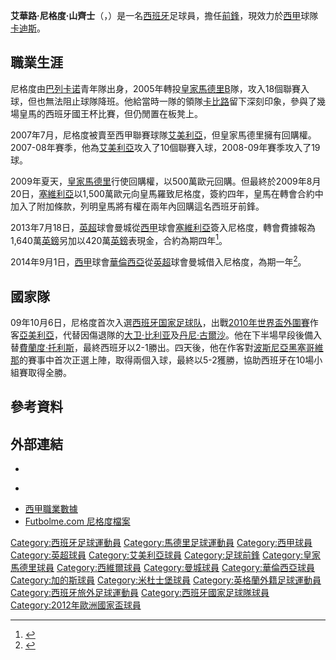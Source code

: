 {{西班牙語姓名|内格雷多（Negredo）|桑切斯（Sánchez）}}
{{noteta
|G1=football|G2=laliga|G3=EPL
|T=zh-hans:阿尔瓦罗·内格雷多;zh-hk:艾華路·尼格度;zh-tw:阿爾巴羅·內格雷多;
|1=zh-hans:内格雷多;zh-hk:尼格度;zh-tw:內格雷多;
|2=zh-hans:阿尔瓦罗;zh-hk:艾華路;zh-tw:阿爾巴羅;
}}
{{Infobox football biography
| name = 艾華路·尼格度<br />''Álvaro Negredo''
| image = Alvaro Negredo MCFC.jpg
| caption             = 
| fullname = Álvaro Negredo Sánchez<ref>{{Cite news|url=http://www.premierleague.com/en-gb/news/news/2013-14/aug/premier-league-squad-numbers-seasons-2013-14.html |title=Barclays Premier League squad numbers 2013/14 |publisher=Premier League |date=16 August 2013 |accessdate=17 August 2013 |deadurl=yes |archiveurl=https://web.archive.org/web/20130821225359/http://www.premierleague.com/en-gb/news/news/2013-14/aug/premier-league-squad-numbers-seasons-2013-14.html |archivedate=21 August 2013 |df= }}</ref>
| birth_date = {{birth date and age|1985|8|20|df=y}}
| birth_place = {{SPA}}[[馬德里|馬德里]]
| height = {{height|m=1.86}}
| nickname            = 泥格度（港澳專稱）
| position            = [[前鋒_(足球)|前鋒]]
| currentclub         = [[加的斯足球俱樂部|卡迪斯]]
| clubnumber          = 18
| youthyears1         = 2000−2001
| youthclubs1         = Escuela Fútbol A.F.E
| youthyears2         = 2001−2004
| youthclubs2         = [[巴列卡诺足球俱乐部|巴列卡诺]]
| years1              = 2004
| clubs1              = [[w:en:Rayo_Vallecano_B|巴列卡诺预备队]]
| caps1               = 15
| goals1              = 14
| years2              = 2004−2005
| clubs2              = [[巴列卡诺足球俱乐部|巴列卡诺]]
| caps2               = 12
| goals2              = 1
| years3              = 2005−2007
| clubs3              = [[皇家马德里卡斯蒂利亚|皇家馬德里B隊]]
| caps3               = 65
| goals3              = 22
| years4              = 2007−2009
| clubs4              = [[阿爾梅里亞足球俱樂部|艾美利亞]]
| caps4               = 70
| goals4              = 32
| years5              = 2009−2013
| clubs5              = [[塞維利亞足球俱樂部|塞維利亞]]
| caps5               = 139
| goals5              = 70
| years6              = 2013−2015
| clubs6              = [[曼城|曼城]]
| caps6               = 32
| goals6              = 9
| years7              = 2014−2015
| clubs7              = → [[巴伦西亚足球俱乐部|巴伦西亚]]（外借）
| caps7               = 30
| goals7              = 5
| years8              = 2015−2017
| clubs8              = [[巴伦西亚足球俱乐部|巴伦西亚]]
| caps8               = 25
| goals8              = 5
| years9              = 2016−2017
| clubs9              = → [[米德尔斯堡足球俱乐部|米德尔斯堡]]（外借）
| caps9               = 36
| goals9              = 9
| years10              = 2017−2018
| clubs10              = [[比錫達斯體育會|比錫達斯]]
| caps10               = 35
| goals10              = 9
| years11              = 2018−2020
| clubs11              = [[迪拜勝利體育俱樂部|阿爾納沙]]
| caps11               = 36
| goals11              = 25
| years12              = 2020−
| clubs12              = [[加的斯足球俱樂部|卡迪斯]]
| caps12               = 67
| goals12              = 15
| totalcaps           = 
| totalgoals          = 
| nationalyears1      = 2006
| nationalteam1       = [[西班牙21歲以下國家足球隊|西班牙U21]]
| nationalcaps1       = 1
| nationalgoals1      = 0
| nationalyears2      = 2009−2013
| nationalteam2       = [[西班牙國家足球隊|西班牙]]
| nationalcaps2       = 21
| nationalgoals2      = 10
| medaltemplates      = 
| club-update         = 2022年5月16日 
| nationalteam-update = 
}}
'''艾華路·尼格度·山齊士'''（{{lang-es|'''Álvaro Negredo Sánchez'''}}，{{bd|1985年|8月20日|catidx=Negredo, Alvaro}}）是一名[[西班牙|西班牙]]足球員，擔任[[前鋒_(足球)|前鋒]]，現效力於[[西班牙足球甲级联赛|西甲]]球隊[[加的斯足球俱樂部|卡迪斯]]。

== 職業生涯 ==
尼格度由[[巴列卡诺足球俱乐部|巴列卡诺]]青年隊出身，2005年轉投[[皇家馬德里|皇家馬德里]]B隊，攻入18個聯賽入球，但也無法阻止球隊降班。他給當時一隊的領隊[[卡比路|卡比路]]留下深刻印象，參與了幾場皇馬的西班牙國王杯比賽，但仍閒置在板凳上。

2007年7月，尼格度被賣至西甲聯賽球隊[[阿爾梅里亞足球俱樂部|艾美利亞]]，但皇家馬德里擁有回購權。2007-08年賽季，他為[[阿爾梅里亞足球俱樂部|艾美利亞]]攻入了10個聯賽入球，2008-09年賽季攻入了19球。

2009年夏天，[[皇家馬德里|皇家馬德里]]行使回購權，以500萬歐元回購。但最終於2009年8月20日，[[塞維利亞足球俱樂部|塞維利亞]]以1,500萬歐元向皇馬羅致尼格度，簽約四年，皇馬在轉會合約中加入了附加條款，列明皇馬將有權在兩年內回購這名西班牙前鋒。

2013年7月18日，[[英超|英超]]球會曼城從[[西甲|西甲]]球會[[塞維利亞足球俱樂部|塞維利亞]]簽入尼格度，轉會費據報為1,640萬[[英鎊|英鎊]]另加以420萬[[英鎊|英鎊]]表現金，合約為期四年<ref>{{cite news |language=en |url=http://www.dailymail.co.uk/sport/football/article-2368417/Alvaro-Negredo-signs-Manchester-City-20-6m-deal.html |title=Negredo seals £20.6m City switch as Pellegrini continues summer revamp |publisher=''DailyMail.co.uk'' |date=2013-07-18 |accessdate=2013-11-29}}</ref>。

2014年9月1日，[[西甲|西甲]]球會[[巴伦西亚足球俱乐部|華倫西亞]]從[[英超|英超]]球會曼城借入尼格度，為期一年<ref>{{cite news |language=en |url=http://en.valenciacf.com/ver/37002/official-vcf-announcement---alvaro-negredo.html |title=Official VCF Announcement - Álvaro Negredo |publisher=''華倫西亞官方網頁'' |date=2014-09-02 |accessdate=2014-09-02}}</ref>。

== 國家隊 ==
09年10月6日，尼格度首次入選[[西班牙国家足球队|西班牙国家足球队]]，出戰[[2010年世界盃外圍賽|2010年世界盃外圍賽]]作客[[亞美尼亞國家足球隊|亞美利亞]]，代替因傷退隊的[[大卫·比利亚|大卫·比利亚]]及[[丹尼·古爾沙|丹尼·古爾沙]]。他在下半場早段後備入替[[費蘭度·托利斯|費蘭度·托利斯]]，最終西班牙以2-1勝出。四天後，他在作客對[[波斯尼亞黑塞哥維那國家足球隊|波斯尼亞黑塞哥維那]]的賽事中首次正選上陣，取得兩個入球，最終以5-2獲勝，協助西班牙在10場小組賽取得全勝。

== 參考資料 ==
{{Reflist}}

== 外部連結 ==
*{{Soccerway}}
*{{soccerbase|id=48767}}  {{en}}
*[http://www.lfp.es/historico/primera/plantillas/historial.asp?jug=7842 西甲職業數據] {{es icon}}
*[http://www.futbolme.com/0708/_p_jugadores.asp?indice=16523&apodo=Negredo Futbolme.com 尼格度檔案] {{es icon}}

{{卡迪斯足球會球員名單}}
{{2012年歐洲足球錦標賽西班牙參賽名單}}

{{DEFAULTSORT:Negredo, Alvaro}}
[[Category:西班牙足球運動員|Category:西班牙足球運動員]]
[[Category:馬德里足球運動員|Category:馬德里足球運動員]]
[[Category:西甲球員|Category:西甲球員]]
[[Category:英超球員|Category:英超球員]]
[[Category:艾美利亞球員|Category:艾美利亞球員]]
[[Category:足球前鋒|Category:足球前鋒]]
[[Category:皇家馬德里球員|Category:皇家馬德里球員]]
[[Category:西維爾球員|Category:西維爾球員]]
[[Category:曼城球員|Category:曼城球員]]
[[Category:華倫西亞球員|Category:華倫西亞球員]]
[[Category:加的斯球員|Category:加的斯球員]]
[[Category:米杜士堡球員|Category:米杜士堡球員]]
[[Category:英格蘭外籍足球運動員|Category:英格蘭外籍足球運動員]]
[[Category:西班牙旅外足球運動員|Category:西班牙旅外足球運動員]]
[[Category:西班牙國家足球隊球員|Category:西班牙國家足球隊球員]]
[[Category:2012年歐洲國家盃球員|Category:2012年歐洲國家盃球員]]